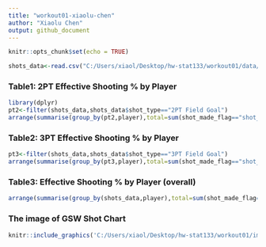```yaml
---
title: "workout01-xiaolu-chen"
author: "Xiaolu Chen"
output: github_document
---
```


```r
knitr::opts_chunk$set(echo = TRUE)
```
```r
shots_data<-read.csv("C:/Users/xiaol/Desktop/hw-stat133/workout01/data/shots-data.csv")
```
### Table1: 2PT Effective Shooting % by Player

```r
library(dplyr)
pt2<-filter(shots_data,shots_data$shot_type=="2PT Field Goal")
arrange(summarise(group_by(pt2,player),total=sum(shot_made_flag=="shot_yes"|shot_made_flag=="shot_no"),made=sum(shot_made_flag=="shot_yes"),perc_made=made/total),desc(perc_made))
```

### Table2: 3PT Effective Shooting % by Player

```r
pt3<-filter(shots_data,shots_data$shot_type=="3PT Field Goal")
arrange(summarise(group_by(pt3,player),total=sum(shot_made_flag=="shot_yes"|shot_made_flag=="shot_no"),made=sum(shot_made_flag=="shot_yes"),perc_made=made/total),desc(perc_made))
```

### Table3: Effective Shooting % by Player (overall)

```r
arrange(summarise(group_by(shots_data,player),total=sum(shot_made_flag=="shot_yes"|shot_made_flag=="shot_no"),made=sum(shot_made_flag=="shot_yes"),perc_made=made/total),desc(perc_made))
```

### The image of GSW Shot Chart
```r
knitr::include_graphics('C:/Users/xiaol/Desktop/hw-stat133/workout01/images/gsw-shots-chart.png')
```

